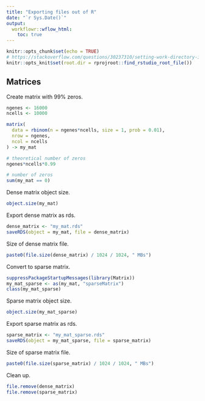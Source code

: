 ```yaml
---
title: "Exporting files out of R"
date: "`r Sys.Date()`"
output:
  workflowr::wflow_html:
    toc: true
---
```


```r
knitr::opts_chunk$set(echo = TRUE)
# https://stackoverflow.com/questions/30237310/setting-work-directory-in-knitr-using-opts-chunksetroot-dir-doesnt-wor
knitr::opts_knit$set(root.dir = rprojroot::find_rstudio_root_file())
```

## Matrices

Create matrix with 99% zeros.

```r
ngenes <- 16000
ncells <- 10000

matrix(
  data = rbinom(n = ngenes*ncells, size = 1, prob = 0.01),
  nrow = ngenes,
  ncol = ncells
) -> my_mat

# theoretical number of zeros
ngenes*ncells*0.99

# number of zeros
sum(my_mat == 0)
```

Dense matrix object size.

```r
object.size(my_mat)
```

Export dense matrix as rds.

```r
dense_matrix <- "my_mat.rds"
saveRDS(object = my_mat, file = dense_matrix)
```

Size of dense matrix file.

```r
paste0(file.size(dense_matrix) / 1024 / 1024, " MBs")
```

Convert to sparse matrix.

```r
suppressPackageStartupMessages(library(Matrix))
my_mat_sparse <- as(my_mat, "sparseMatrix")
class(my_mat_sparse)
```

Sparse matrix object size.

```r
object.size(my_mat_sparse)
```

Export sparse matrix as rds.

```r
sparse_matrix <- "my_mat_sparse.rds"
saveRDS(object = my_mat_sparse, file = sparse_matrix)
```

Size of sparse matrix file.

```r
paste0(file.size(sparse_matrix) / 1024 / 1024, " MBs")
```

Clean up.

```r
file.remove(dense_matrix)
file.remove(sparse_matrix)
```
